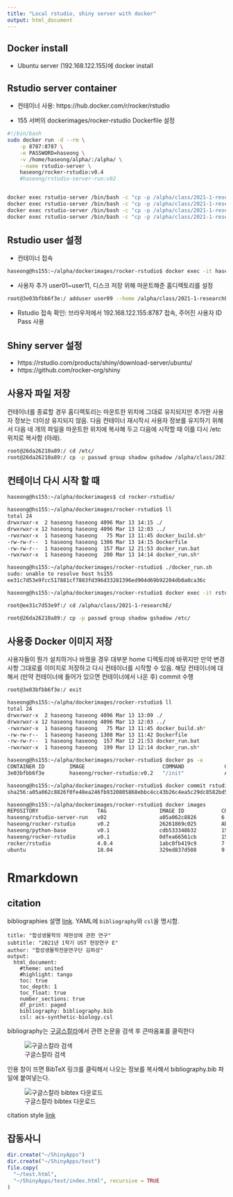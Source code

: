 ```yaml
---
title: "Local rstudio, shiny server with docker"
output: html_document
---
```



## Docker install

* Ubuntu server (192.168.122.155)에 docker install 

## Rstudio server container 

* 컨테이너 사용: https://hub.docker.com/r/rocker/rstudio

* 155 서버의 dockerimages/rocker-rstudio Dockerfile 설정

```bash
#!/bin/bash
sudo docker run -d --rm \
	-p 8787:8787 \
	-e PASSWORD=haseong \
	-v /home/haseong/alpha/:/alpha/ \
	--name rstudio-server \
	haseong/rocker-rstudio:v0.4
	#haseong/rstudio-server-run:v02


docker exec rstudio-server /bin/bash -c "cp -p /alpha/class/2021-1-researchE/shadow /etc/"
docker exec rstudio-server /bin/bash -c "cp -p /alpha/class/2021-1-researchE/gshadow /etc/"
docker exec rstudio-server /bin/bash -c "cp -p /alpha/class/2021-1-researchE/passwd /etc/"
docker exec rstudio-server /bin/bash -c "cp -p /alpha/class/2021-1-researchE/group /etc/"
```


## Rstudio user 설정

* 컨테이너 접속 

```bash
haseong@hs155:~/alpha/dockerimages/rocker-rstudio$ docker exec -it haseong/rocker-rstudio:v0.2 /bin/bash
```

* 사용자 추가 user01~user11, 디스크 저장 위해 마운트해준 홈디렉토리를 설정 

```bash
root@3e03bfbb6f3e:/ adduser user09 --home /alpha/class/2021-1-researchE/user09
```

* Rstudio 접속 확인: 브라우저에서 192.168.122.155:8787 접속, 주어진 사용자 ID Pass 사용 


## Shiny server 설정

* https://rstudio.com/products/shiny/download-server/ubuntu/
* https://github.com/rocker-org/shiny

## 사용자 파일 저장

컨테이너를 종료할 경우 홈디렉토리는 마운트한 위치에 그대로 유지되지만 추가한 사용자 정보는 더이상 유지되지 않음. 다음 컨테이너 재시작시 사용자 정보를 유지하기 위해서 다음 네 개의 파일을 마운트한 위치에 복사해 두고 다음에 시작할 때 이를 다시 /etc 위치로 복사함 (아래). 

```bash
root@26da26210a89:/ cd /etc/
root@26da26210a89:/ cp -p passwd group shadow gshadow /alpha/class/2021-1-researchE/

```


## 컨테이너 다시 시작 할 때 
```bash
haseong@hs155:~/alpha/dockerimages$ cd rocker-rstudio/

haseong@hs155:~/alpha/dockerimages/rocker-rstudio$ ll
total 24
drwxrwxr-x  2 haseong haseong 4096 Mar 13 14:15 ./
drwxrwxr-x 12 haseong haseong 4096 Mar 13 12:03 ../
-rwxrwxr-x  1 haseong haseong   75 Mar 13 11:45 docker_build.sh*
-rw-rw-r--  1 haseong haseong 1306 Mar 13 14:15 Dockerfile
-rw-rw-r--  1 haseong haseong  157 Mar 12 21:53 docker_run.bat
-rwxrwxr-x  1 haseong haseong  200 Mar 13 14:14 docker_run.sh*

haseong@hs155:~/alpha/dockerimages/rocker-rstudio$ ./docker_run.sh 
sudo: unable to resolve host hs155
ee31c7d53e9fcc517881cf7883fd396d33281396ed904d69b92204db0a0ca36c

haseong@hs155:~/alpha/dockerimages/rocker-rstudio$ docker exec -it rstudio-server /bin/bash

root@ee31c7d53e9f:/ cd /alpha/class/2021-1-researchE/

root@26da26210a89:/ cp -p passwd group shadow gshadow /etc/
```



## 사용중 Docker 이미지 저장

사용자들이 뭔가 설치하거나 바꿨을 경우 대부분 home 디렉토리에 바뀌지만 만약 변경사항 그대로를 이미지로 저장하고 다시 컨테이너를 시작할 수 있음. 해당 컨테이너에 대해서 (만약 컨테이너에 들어가 있으면 컨테이너에서 나온 후) commit 수행

```bash
root@3e03bfbb6f3e:/ exit

haseong@hs155:~/alpha/dockerimages/rocker-rstudio$ ll
total 24
drwxrwxr-x  2 haseong haseong 4096 Mar 13 13:09 ./
drwxrwxr-x 12 haseong haseong 4096 Mar 13 12:03 ../
-rwxrwxr-x  1 haseong haseong   75 Mar 13 11:45 docker_build.sh*
-rw-rw-r--  1 haseong haseong 1308 Mar 13 11:42 Dockerfile
-rw-rw-r--  1 haseong haseong  157 Mar 12 21:53 docker_run.bat
-rwxrwxr-x  1 haseong haseong  199 Mar 13 12:14 docker_run.sh*

haseong@hs155:~/alpha/dockerimages/rocker-rstudio$ docker ps -a
CONTAINER ID        IMAGE                         COMMAND             CREATED             STATUS              PORTS                                            NAMES
3e03bfbb6f3e        haseong/rocker-rstudio:v0.2   "/init"             About an hour ago   Up About an hour    0.0.0.0:3838->3838/tcp, 0.0.0.0:8787->8787/tcp   rstudio-server

haseong@hs155:~/alpha/dockerimages/rocker-rstudio$ docker commit rstudio-server haseong/rstudio-server-run:v02 
sha256:a05a062c8826f0fe48ea246fb9320805868ebbc4cc43b26c4ea5c29dc8582bd5

haseong@hs155:~/alpha/dockerimages/rocker-rstudio$ docker images
REPOSITORY                   TAG                 IMAGE ID            CREATED             SIZE
haseong/rstudio-server-run   v02                 a05a062c8826        6 seconds ago       2.92GB
haseong/rocker-rstudio       v0.2                26261869c025        About an hour ago   2.47GB
haseong/python-base          v0.1                cdb533348b32        15 hours ago        9.39GB
haseong/rocker-rstudio       v0.1                0dfea66561cb        15 hours ago        2.16GB
rocker/rstudio               4.0.4               1abc0fb419c9        7 days ago          1.95GB
ubuntu                       18.04               329ed837d508        9 days ago          63.3MB

```




# Rmarkdown
## citation

bibliographies 설명 [link](https://bookdown.org/yihui/rmarkdown-cookbook/bibliography.html). YAML에 `bibliography`와 `csl`을 명시함. 
```
title: "합성생물학의 재현성에 관한 연구"
subtitle: "2021년 1학기 UST 현장연구 E"
author: "합성생물학전문연구단 김하성"
output:
  html_document: 
    #theme: united
    #highlight: tango
    toc: true
    toc_depth: 1
    toc_float: true
    number_sections: true
    df_print: paged
    bibliography: bibliography.bib
    csl: acs-synthetic-biology.csl
```

bibliography는 [구글스칼라](https://scholar.google.co.kr/)에서 관련 논문을 검색 후 큰따옴표를 클릭한다

![구글스칼라 검색](google_scholar_search.JPG)

인용 창이 뜨면 BibTeX 링크를 클릭해서 나오는 정보를 복사해서 bibliography.bib 파일에 붙여넣는다. 

![구글스칼라 bibtex 다운로드](google_scholar_bibtex.JPG)

citation style [link](https://www.zotero.org/styles)






## 잡동사니

```r
dir.create("~/ShinyApps")
dir.create("~/ShinyApps/test")
file.copy(
  "~/test.html",
  "~/ShinyApps/test/index.html", recursive = TRUE
)
```
